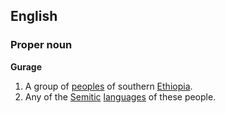 ==English==
===Proper noun===
'''Gurage'''

#A group of [[people]]s of southern [[Ethiopia]].
#Any of the [[Semitic]] [[language]]s of these people.